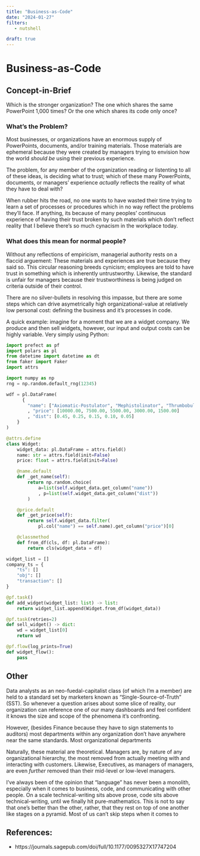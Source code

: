 ```yaml
---
title: "Business-as-Code"
date: "2024-01-27"
filters:
   - nutshell

draft: true
---
```

# Business-as-Code

## Concept-in-Brief
Which is the stronger organization? The one which shares the same PowerPoint 1,000 times? Or the one which shares its code only once?

### What's the Problem?
Most businesses, or organizations have an enormous supply of PowerPoints, documents, and/or training materials. Those materials are ephemeral because they were created by managers trying to envision how the world _should be_ using their previous experience. 

The problem, for any member of the organization reading or listenting to all of these ideas, is deciding what to trust; which of these many PowerPoints, documents, or managers' experience  *actually* reflects the reality of what they have to deal with? 

When rubber hits the road, no one wants to have wasted their time trying to learn a set of processes or procedures which in no way reflect the problems they'll face. If anything, its because of many peoples' continuous experience of having their trust broken by such materials which don't reflect reality that I believe there's so much cynacism in the workplace today. 

### What does this mean for normal people?
Without any reflections of empiricism, managerial authority rests on a flaccid arguement: These materials and experiences are true because they said so. This circular reasoning breeds cynicism; employees are told to have trust in something which is inherently untrustworthy. Likewise, the standard is unfair for managers because their trustworthiness is being judged on criteria outside of their control.

There are no silver-bullets in resolving this impasse, but there are some steps which can drive asymetrically high organizational-value at relatively low personal cost: defining the business and it's processes in code. 

A quick example: imagine for a moment that we are a widget company. We produce and then sell widgets, however, our input and output costs can be highly variable. Very simply using Python:

```python
import prefect as pf
import polars as pl
from datetime import datetime as dt
from faker import Faker
import attrs

import numpy as np
rng = np.random.default_rng(12345)
```

```python
wdf = pl.DataFrame(
      {
        "name": ["Axiomatic-Postulator", "Mephistolinator", "Thrumbobulator", "Calcultroplator", "Prefectulationary-Servo"] 
        , "price": [10000.00, 7500.00, 5500.00, 3000.00, 1500.00]
        , "dist": [0.45, 0.25, 0.15, 0.10, 0.05]
    }
)
```

```python
@attrs.define
class Widget:
    widget_data: pl.DataFrame = attrs.field()
    name: str = attrs.field(init=False)
    price: float = attrs.field(init=False)

    @name.default
    def _get_name(self):
        return np.random.choice(
            a=list(self.widget_data.get_column("name"))
            , p=list(self.widget_data.get_column("dist"))
        )

    @price.default
    def _get_price(self):
        return self.widget_data.filter(
            pl.col("name") == self.name).get_column("price")[0]

    @classmethod
    def from_df(cls, df: pl.DataFrame):
        return cls(widget_data = df)
```

```python

widget_list = []
company_ts = {
    "ts": []
    "obj": []
    "transaction": []
}

@pf.task()
def add_widget(widget_list: list) -> list:
    return widget_list.append(Widget.from_df(widget_data)) 

@pf.task(retries=2)
def sell_widget() -> dict:
    wd = widget_list[0] 
    return wd

@pf.flow(log_prints=True)
def widget_flow():
    pass


```


## Other
Data analysts as an neo-fuedal-capitalist class (of which I'm a member) are held to a standard set by marketers known as "Single-Source-of-Truth" (SST). So whenever a question arises about some slice of reality, our organization can reference one of our many dashboards and feel confident it knows the size and scope of the phenomena it's confronting. 

However, (besides Finance because they have to sign statements to auditors) most departments within any organization don't have anywhere near the same standards. Most organizational departments   

Naturally, these material are theoretical. Managers are, by nature of any organizational hierarchy, the most removed from actually meeting with and interacting with customers. Likewise, Executives, as managers of managers, are even *further* removed than their mid-level or low-level managers.

I've always been of the opinion that "language" has never been a monolith, especially when it comes to business, code, and communicating with other people. On a scale  technical-writing sits above prose, code sits above technical-writing, until we finally hit pure-mathematics. This is not to say that one's better than the other, rather, that they rest on top of one another like stages on a pyramid. Most of us can't skip steps when it comes to   

## References:

- https://journals.sagepub.com/doi/full/10.1177/0095327X17747204
